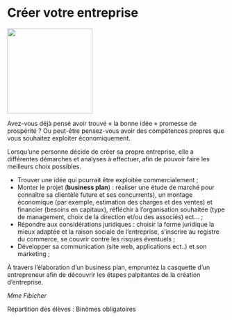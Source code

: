 # Créer votre entreprise

::: {.center data-latex=""}
![](images/creer-votre-entreprise.jpg){height=14em}
:::

Avez-vous déjà pensé avoir trouvé « la bonne idée » promesse de
prospérité ? Ou peut-être pensez-vous avoir des compétences propres que
vous souhaitez exploiter économiquement.

Lorsqu'une personne décide de créer sa propre entreprise, elle a
différentes démarches et analyses à effectuer, afin de pouvoir faire les
meilleurs choix possibles.

-   Trouver une idée qui pourrait être exploitée commercialement ;
-   Monter le projet (**business plan**) : réaliser une étude de marché
    pour connaître sa clientèle future et ses concurrents), un montage
    économique (par exemple, estimation des charges et des ventes) et
    financier (besoins en capitaux), réfléchir à l'organisation
    souhaitée (type de management, choix de la direction et/ou des
    associés) ect... ;
-   Répondre aux considérations juridiques : choisir la forme juridique
    la mieux adaptée et la raison sociale de l'entreprise, s'inscrire au
    registre du commerce, se couvrir contre les risques éventuels ;
-   Développer sa communication (site web, applications ect..) et son
    marketing ;

À travers l'élaboration d'un business plan, empruntez la casquette d'un
entrepreneur afin de découvrir les étapes palpitantes de la création
d'entreprise.

::: {.signature data-latex=""}
_Mme Fibicher_  
:::

Répartition des élèves : Binômes obligatoires